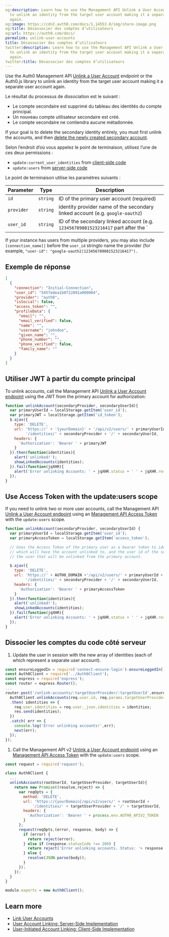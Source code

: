 ```yaml
---
og:description: Learn how to use the Management API Unlink a User Account endpoint
  to unlink an identity from the target user account making it a separate user account
  again.
og:image: https://cdn2.auth0.com/docs/1.14553.0/img/share-image.png
og:title: Désassocier des comptes d’utilisateurs
og:url: https://auth0.com/docs/
permalink: unlink-user-accounts
title: Désassocier des comptes d’utilisateurs
twitter:description: Learn how to use the Management API Unlink a User Account endpoint
  to unlink an identity from the target user account making it a separate user account
  again.
twitter:title: Désassocier des comptes d’utilisateurs
---
```


Use the Auth0 <Tooltip tip="Management API: A product to allow customers to perform administrative tasks." cta="View Glossary" href="/docs/glossary?term=Management+API">Management API</Tooltip> [Unlink a User Account](https://auth0.com/docs/api/management/v2#!/Users/delete_user_identity_by_user_id) endpoint or the Auth0.js library to unlink an identity from the target user account making it a separate user account again.

Le résultat du processus de dissociation est le suivant :

* Le compte secondaire est supprimé du tableau des identités du compte principal.
* Un nouveau compte utilisateur secondaire est créé.
* Le compte secondaire ne contiendra aucune métadonnée.

If your goal is to delete the secondary identity entirely, you must first unlink the accounts, and then [delete the newly created secondary account](/docs/manage-users/user-accounts/delete-users).

Selon l’endroit d’où vous appelez le point de terminaison, utilisez l’une de ces deux permissions :

* `update:current_user_identities` from [client-side code](/docs/manage-users/user-accounts/user-account-linking/user-initiated-account-linking-client-side-implementation)
* `update:users` from [server-side code](/docs/manage-users/user-accounts/user-account-linking/suggested-account-linking-server-side-implementation)

Le point de terminaison utilise les paramètres suivants :

<table class="table"><thead>
<tr>
<th>Parameter</th>
<th>Type</th>
<th>Description</th>
</tr>
</thead>
<tbody>
<tr>
<td><code>id</code></td>
<td><code>string</code></td>
<td>ID of the primary user account (required)</td>
</tr>
<tr>
<td><code>provider</code></td>
<td><code>string</code></td>
<td>identity provider name of the secondary linked account (e.g. <code>google-oauth2</code>)</td>
</tr>
<tr>
<td><code>user_id</code></td>
<td><code>string</code></td>
<td>ID of the secondary linked account (e.g. <code>123456789081523216417</code> part after the `</td>
</tr>
</tbody>
</table>

If your instance has users from multiple providers, you may also include `[connection_name]|` before the `user_id` stringto name the provider (for example, `"user-id": "google-oauth2|123456789081523216417").`

## Exemple de réponse

```json lines
[
  {
    "connection": "Initial-Connection",
    "user_id": "5457edea1b8f22891a000004",
    "provider": "auth0",
    "isSocial": false,
    "access_token": "",
    "profileData": {
      "email": "",
      "email_verified": false,
      "name": "",
      "username": "johndoe",
      "given_name": "",
      "phone_number": "",
      "phone_verified": false,
      "family_name": ""
    }
  }
]
```






## Utiliser JWT à partir du compte principal

To unlink accounts, call the Management API [Unlink a User Account endpoint](https://auth0.com/docs/api/v2#!/Users/delete_user_identity_by_user_id) using the <Tooltip tip="JSON Web Token (JWT): Standard ID Token format (and often Access Token format) used to represent claims securely between two parties." cta="View Glossary" href="/docs/glossary?term=JWT">JWT</Tooltip> from the primary account for authorization:

```javascript lines
function unlinkAccount(secondaryProvider, secondaryUserId){
  var primaryUserId = localStorage.getItem('user_id');
  var primaryJWT = localStorage.getItem('id_token');
  $.ajax({
    type: 'DELETE',
    url: 'https://' + '{yourDomain}' + '/api/v2/users/' + primaryUserId +
         '/identities/' + secondaryProvider + '/' + secondaryUserId,
    headers: {
      'Authorization': 'Bearer ' + primaryJWT
    }
  }).then(function(identities){
    alert('unlinked!');
    showLinkedAccounts(identities);
  }).fail(function(jqXHR){
    alert('Error unlinking Accounts: ' + jqXHR.status + ' ' + jqXHR.responseText);
  });
}
```






## Use Access Token with the update:users scope

If you need to unlink two or more user accounts, call the Management API [Unlink a User Account endpoint](https://auth0.com/docs/api/v2#!/Users/delete_user_identity_by_user_id) using an [Management API Access Token](https://auth0.com/docs/api/v2/tokens) with the `update:users` scope.

```javascript lines
function unlinkAccount(secondaryProvider, secondaryUserId) {
  var primaryUserId = localStorage.getItem('user_id');
  var primaryAccessToken = localStorage.getItem('access_token');

  // Uses the Access Token of the primary user as a bearer token to identify the account
  // which will have the account unlinked to, and the user id of the secondary user, to identify
  // the user that will be unlinked from the primary account.

  $.ajax({
    type: 'DELETE',
    url: 'https://' + AUTH0_DOMAIN +'/api/v2/users/' + primaryUserId +
         '/identities/' + secondaryProvider + '/' + secondaryUserId,
    headers: {
      'Authorization': 'Bearer ' + primaryAccessToken
    }
  }).then(function(identities){
    alert('unlinked!');
    showLinkedAccounts(identities);
  }).fail(function(jqXHR){
    alert('Error unlinking Accounts: ' + jqXHR.status + ' ' + jqXHR.responseText);
  });
}
```






## Dissocier les comptes du code côté serveur

1. Update the user in session with the new array of identities (each of which represent a separate user account).

```javascript lines
const ensureLoggedIn = require('connect-ensure-login').ensureLoggedIn();
const Auth0Client = require('../Auth0Client');
const express = require('express');
const router = express.Router();
...
router.post('/unlink-accounts/:targetUserProvider/:targetUserId',ensureLoggedIn, (req,res,next) => {
  Auth0Client.unlinkAccounts(req.user.id, req.params.targetUserProvider, req.params.targetUserId)
  .then( identities => {
    req.user.identities = req.user._json.identities = identities;
    res.send(identities);
  })
  .catch( err => {
    console.log('Error unlinking accounts!',err);
    next(err);
  });
});
```






1. Call the Management API v2 [Unlink a User Account endpoint](https://auth0.com/docs/api/v2#!/Users/delete_user_identity_by_user_id) using an [Management API Access Token](https://auth0.com/docs/api/v2/tokens) with the `update:users` scope.

```javascript lines expandable
const request = require('request');

class Auth0Client {
  ...
  unlinkAccounts(rootUserId, targetUserProvider, targetUserId){
    return new Promise((resolve,reject) => {
      var reqOpts = {
        method: 'DELETE',
        url: 'https://{yourDomain}/api/v2/users/' + rootUserId +
            '/identities/' + targetUserProvider + '/' + targetUserId,
        headers: {
          'Authorization': 'Bearer ' + process.env.AUTH0_APIV2_TOKEN
        }
      };
      request(reqOpts,(error, response, body) => {
        if (error) {
          return reject(error);
        } else if (response.statusCode !== 200) {
          return reject('Error unlinking accounts. Status: '+ response.statusCode + ' ' + JSON.stringify(body));
        } else {
          resolve(JSON.parse(body));
        }
      });
    });
  }
}

module.exports = new Auth0Client();
```






## Learn more

* [Link User Accounts](/docs/manage-users/user-accounts/user-account-linking/link-user-accounts)
* [User Account Linking: Server-Side Implementation](/docs/manage-users/user-accounts/user-account-linking/suggested-account-linking-server-side-implementation)
* [User-Initiated Account Linking: Client-Side Implementation](/docs/manage-users/user-accounts/user-account-linking/user-initiated-account-linking-client-side-implementation)
